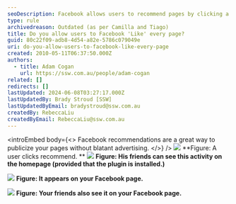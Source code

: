 ```yaml
---
seoDescription: Facebook allows users to recommend pages by clicking a "Like" button, which displays the recommendation on their homepage and shares it with friends.
type: rule
archivedreason: Outdated (as per Camilla and Tiago)
title: Do you allow users to Facebook 'Like' every page?
guid: 80c22f09-adb8-4d54-a82e-5786c079049e
uri: do-you-allow-users-to-facebook-like-every-page
created: 2010-05-11T06:37:50.000Z
authors:
  - title: Adam Cogan
    url: https://ssw.com.au/people/adam-cogan
related: []
redirects: []
lastUpdated: 2024-06-08T03:27:17.000Z
lastUpdatedBy: Brady Stroud [SSW]
lastUpdatedByEmail: bradystroud@ssw.com.au
createdBy: RebeccaLiu
createdByEmail: RebeccaLiu@ssw.com.au
---
```


<introEmbed
  body={<>
Facebook recommendations are a great way to publicize your pages without blatant advertising.
  </>}
/>
![](/uploads/rules/do-you-allow-users-to-facebook-like-every-page/Facebook_Recommend01.jpg)
**Figure: A user clicks recommend.
**
![](/uploads/rules/do-you-allow-users-to-facebook-like-every-page/Facebook_Recommend02.jpg)
**Figure: His friends can see this activity on the homepage (provided that the plugin is installed.)**

![](/uploads/rules/do-you-allow-users-to-facebook-like-every-page/Facebook_Recommend03.jpg)
**Figure: It appears on your Facebook page.**

![](/uploads/rules/do-you-allow-users-to-facebook-like-every-page/Facebook_Recommend04.jpg)
**Figure: Your friends also see it on your Facebook page.**
